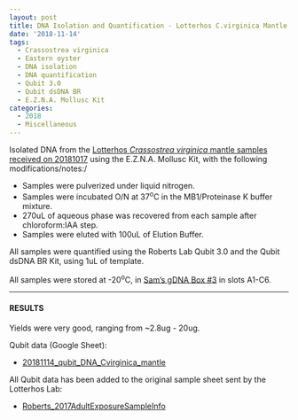 ```yaml
---
layout: post
title: DNA Isolation and Quantification - Lotterhos C.virginica Mantle DNA
date: '2018-11-14'
tags:
  - Crassostrea virginica
  - Eastern oyster
  - DNA isolation
  - DNA quantification
  - Qubit 3.0
  - Qubit dsDNA BR
  - E.Z.N.A. Mollusc Kit
categories:
  - 2018
  - Miscellaneous
---
```

Isolated DNA from the [Lotterhos _Crassostrea virginica_ mantle samples received on 20181017](https://robertslab.github.io/sams-notebook/posts/2018/2018-10-17-samples-received-crassostrea-virginica-eastern-oyster-tissue-from-lotterhos-lab-northeastern-university/) using the E.Z.N.A. Mollusc Kit, with the following modifications/notes:/

- Samples were pulverized under liquid nitrogen.
- Samples were incubated O/N at 37<sup>o</sup>C in the MB1/Proteinase K buffer mixture.
- 270uL of aqueous phase was recovered from each sample after chloroform:IAA step.
- Samples were eluted with 100uL of Elution Buffer.

All samples were quantified using the Roberts Lab Qubit 3.0 and the Qubit dsDNA BR Kit, using 1uL of template.

All samples were stored at -20<sup>o</sup>C, in [Sam's gDNA Box #3](https://docs.google.com/spreadsheets/d/16n4LzVNXrMd3fYRHN4UR4CQ67yRXwlJfDiAmbxD284g/edit?usp=sharing) in slots A1-C6.

---

#### RESULTS

Yields were very good, ranging from ~2.8ug - 20ug.

Qubit data (Google Sheet):

- [20181114_qubit_DNA_Cvirginica_mantle](https://docs.google.com/spreadsheets/d/1tYDPX84Yx9g0NfdLkcmtsVBKaLgbMkMNHX4UYBILWhQ/edit?usp=sharing)

All Qubit data has been added to the original sample sheet sent by the Lotterhos Lab:

- [Roberts_2017AdultExposureSampleInfo](https://docs.google.com/spreadsheets/d/1cDLmp6jKf37gnPTwHDR07dNt-t3_jzGE2TC2afagouM/edit?usp=sharing)
